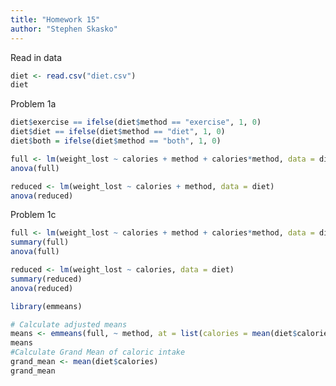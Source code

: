 ```yaml
---
title: "Homework 15"
author: "Stephen Skasko"
---
```


Read in data

```r
diet <- read.csv("diet.csv")
diet
```

Problem 1a

```r
diet$exercise == ifelse(diet$method == "exercise", 1, 0)
diet$diet == ifelse(diet$method == "diet", 1, 0)
diet$both = ifelse(diet$method == "both", 1, 0)

full <- lm(weight_lost ~ calories + method + calories*method, data = diet)
anova(full)

reduced <- lm(weight_lost ~ calories + method, data = diet)
anova(reduced)
```

Problem 1c

```r
full <- lm(weight_lost ~ calories + method + calories*method, data = diet)
summary(full)
anova(full)

reduced <- lm(weight_lost ~ calories, data = diet)
summary(reduced)
anova(reduced)

library(emmeans)

# Calculate adjusted means
means <- emmeans(full, ~ method, at = list(calories = mean(diet$calories)))
means
#Calculate Grand Mean of caloric intake 
grand_mean <- mean(diet$calories)
grand_mean


```
